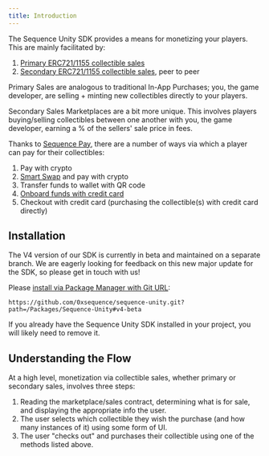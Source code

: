 ```yaml
---
title: Introduction
---
```


The Sequence Unity SDK provides a means for monetizing your players. This are mainly facilitated by:

1. [Primary ERC721/1155 collectible sales](sdk/unity/monetization/primary-sales/intro)
2. [Secondary ERC721/1155 collectible sales](sdk/unity/monetization/secondary-sales/intro), peer to peer

Primary Sales are analogous to traditional In-App Purchases; you, the game developer, are selling + minting new collectibles directly to your players.

Secondary Sales Marketplaces are a bit more unique. This involves players buying/selling collectibles between one another with you, the game developer, earning a % of the sellers' sale price in fees.

Thanks to [Sequence Pay](solutions/payments/overview), there are a number of ways via which a player can pay for their collectibles:

1. Pay with crypto 
2. [Smart Swap](/sdk/web/smart-swaps) and pay with crypto
3. Transfer funds to wallet with QR code 
4. [Onboard funds with credit card](sdk/unity/monetization/onboard-user-funds)
5. Checkout with credit card (purchasing the collectible(s) with credit card directly)

## Installation

The V4 version of our SDK is currently in beta and maintained on a separate branch. We are eagerly looking for feedback on this new major update for the SDK, so please get in touch with us!

Please [install via Package Manager with Git URL](/sdk/unity/installation#or-using-package-manager-ui):

`https://github.com/0xsequence/sequence-unity.git?path=/Packages/Sequence-Unity#v4-beta`

If you already have the Sequence Unity SDK installed in your project, you will likely need to remove it.

## Understanding the Flow 

At a high level, monetization via collectible sales, whether primary or secondary sales, involves three steps:

1. Reading the marketplace/sales contract, determining what is for sale, and displaying the appropriate info the user.
2. The user selects which collectible they wish the purchase (and how many instances of it) using some form of UI.
3. The user "checks out" and purchases their collectible using one of the methods listed above.
